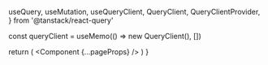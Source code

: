   useQuery,
  useMutation,
  useQueryClient,
  QueryClient,
  QueryClientProvider,
} from '@tanstack/react-query'

  const queryClient = useMemo(() => new QueryClient(), [])

  return (
    <QueryClientProvider client={queryClient}>
      <Component {...pageProps} />
    </QueryClientProvider>
  )
}

